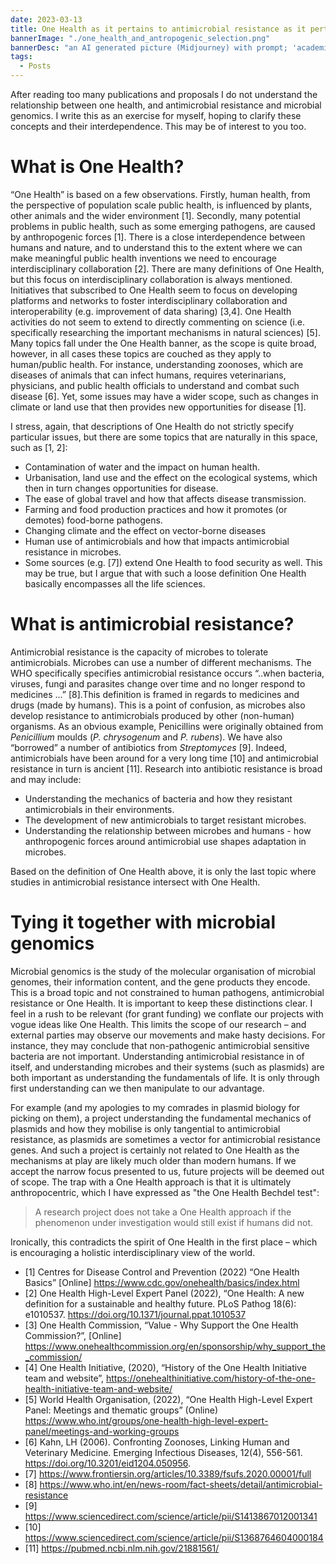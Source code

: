 ```yaml
---
date: 2023-03-13
title: One Health as it pertains to antimicrobial resistance as it pertains to microbial genomics
bannerImage: "./one_health_and_antropogenic_selection.png"
bannerDesc: "an AI generated picture (Midjourney) with prompt; 'academic lecture  with crowds :: interior :: in blue by vermeer'. You can share and adapt this image following a CC BY-SA 4.0 licence."
tags:
  - Posts
---
```


After reading too many publications and proposals I do not understand the relationship between one health, and antimicrobial resistance and microbial genomics. I write this as an exercise for myself, hoping to clarify these concepts and their interdependence. This may be of interest to you too. 

# What is One Health?
“One Health” is based on a few observations. Firstly, human health, from the perspective of population scale public health, is influenced by plants, other animals and the wider environment [1]. Secondly, many potential problems in public health, such as some emerging pathogens, are caused by anthropogenic forces [1]. There is a close interdependence between humans and nature, and to understand this to the extent where we can make meaningful public health inventions we need to encourage interdisciplinary collaboration [2]. There are many definitions of One Health, but this focus on interdisciplinary collaboration is always mentioned. Initiatives that subscribed to One Health seem to focus on developing platforms and networks to foster interdisciplinary collaboration and interoperability (e.g. improvement of data sharing) [3,4]. One Health activities do not seem to extend to directly commenting on science (i.e. specifically researching the important mechanisms in natural sciences) [5]. Many topics fall under the One Health banner, as the scope is quite broad, however, in all cases these topics are couched as they apply to human/public health. For instance, understanding zoonoses, which are diseases of animals that can infect humans, requires veterinarians, physicians, and public health officials to understand and combat such disease [6]. Yet, some issues may have a wider scope, such as changes in climate or land use that then provides new opportunities for disease [1].

I stress, again, that descriptions of One Health do not strictly specify particular issues, but there are some topics that are naturally in this space, such as [1, 2]: 

* Contamination of water and the impact on human health.
* Urbanisation, land use and the effect on the ecological systems, which then in turn changes opportunities for disease.  
* The ease of global travel and how that affects disease transmission. 
* Farming and food production practices and how it promotes (or demotes) food-borne pathogens. 
* Changing climate and the effect on vector-borne diseases 
* Human use of antimicrobials and how that impacts antimicrobial resistance in microbes. 
* Some sources (e.g. [7]) extend One Health to food security as well. This may be true, but I argue that with such a loose definition One Health basically encompasses all the life sciences. 

# What is antimicrobial resistance?
Antimicrobial resistance is the capacity of microbes to tolerate antimicrobials. Microbes can use a number of different mechanisms. The WHO specifically specifies antimicrobial resistance occurs “..when bacteria, viruses, fungi and parasites change over time and no longer respond to medicines ...” [8].This definition is framed in regards to medicines and drugs (made by humans). This is a point of confusion, as microbes also develop resistance to antimicrobials produced by other (non-human) organisms. As an obvious example, Penicillins were originally obtained from *Penicillium* moulds (*P. chrysogenum* and *P. rubens*). We have also “borrowed” a number of antibiotics from *Streptomyces* [9]. Indeed, antimicrobials have been around for a very long time [10] and antimicrobial resistance in turn is ancient [11]. Research into antibiotic resistance is broad and may include: 

* Understanding the mechanics of bacteria and how they resistant antimicrobials in their environments. 
* The development of new antimicrobials to target resistant microbes. 
* Understanding the relationship between microbes and humans - how anthropogenic forces around antimicrobial use shapes adaptation in microbes. 

Based on the definition of One Health above, it is only the last topic where studies in antimicrobial resistance intersect with One Health. 

# Tying it together with microbial genomics 
Microbial genomics is the study of the molecular organisation of microbial genomes, their information content, and the gene products they encode. This is a broad topic and not constrained to human pathogens, antimicrobial resistance or One Health. It is important to keep these distinctions clear. I feel in a rush to be relevant (for grant funding) we conflate our projects with vogue ideas like One Health. This limits the scope of our research – and external parties may observe our movements and make hasty decisions. For instance, they may conclude that non-pathogenic antimicrobial sensitive bacteria are not important. Understanding antimicrobial resistance in of itself, and understanding microbes and their systems (such as plasmids) are both important as understanding the fundamentals of life. It is only through first understanding can we then manipulate to our advantage. 

For example (and my apologies to my comrades in plasmid biology for picking on them), a project understanding the fundamental mechanics of plasmids and how they mobilise is only tangential to antimicrobial resistance, as plasmids are sometimes a vector for antimicrobial resistance genes. And such a project is certainly not related to One Health as the mechanisms at play are likely much older than modern humans. If we accept the narrow focus presented to us, future projects will be deemed out of scope. The trap with a One Health approach is that it is ultimately anthropocentric, which I have expressed as "the One Health Bechdel test": 

> A research project does not take a One Health approach if the phenomenon under investigation would still exist if humans did not. 


Ironically, this contradicts the spirit of One Health in the first place – which is encouraging a holistic interdisciplinary view of the world.

* [1] Centres for Disease Control and Prevention (2022) “One Health Basics” [Online]  https://www.cdc.gov/onehealth/basics/index.html
* [2] One Health High-Level Expert Panel (2022), “One Health: A new definition for a sustainable and healthy future. PLoS Pathog 18(6): e1010537. https://doi.org/10.1371/journal.ppat.1010537
* [3] One Health Commission, “Value - Why Support the One Health Commission?”,  [Online] https://www.onehealthcommission.org/en/sponsorship/why_support_the_commission/ 
* [4] One Health Initiative, (2020), “History of the One Health Initiative team and website”, https://onehealthinitiative.com/history-of-the-one-health-initiative-team-and-website/
* [5] World Health Organisation, (2022), “One Health High-Level Expert Panel: Meetings and thematic groups” (Online) https://www.who.int/groups/one-health-high-level-expert-panel/meetings-and-working-groups
* [6] Kahn, LH (2006). Confronting Zoonoses, Linking Human and Veterinary Medicine. Emerging Infectious Diseases, 12(4), 556-561. https://doi.org/10.3201/eid1204.050956.
* [7] https://www.frontiersin.org/articles/10.3389/fsufs.2020.00001/full
* [8] https://www.who.int/en/news-room/fact-sheets/detail/antimicrobial-resistance
* [9] https://www.sciencedirect.com/science/article/pii/S1413867012001341
* [10]  https://www.sciencedirect.com/science/article/pii/S1368764604000184
* [11] https://pubmed.ncbi.nlm.nih.gov/21881561/ 







